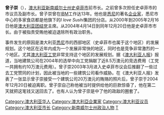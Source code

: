 {{unreferenced|time=2009-1-21}}
{{NoteTA
|G1=People
|G2=Country
}}
'''曾子崇'''（{{lang-en|Alfred Tsang}}），[[澳大利亚|澳大利亚]][[新南威尔士州|新南威尔士州]][[史卓菲市|史卓菲市]]前市长。之前曾多次担任史卓菲市的市议员及副市长。曾子崇曾在[[IBM|IBM]]工作达13年。他也是[[悉尼|悉尼]]的著名[[企业家|企业家]]，悉尼市中心的多家食店都是他旗下的''I love Sushi''集团的分店。从2000年到2005年2月16日他是[[澳大利亚团结党|澳大利亚团结党]]主席。从2004年4月14日到同年12月20日他是史卓菲市市长。由于被指责受贿他被迫退除所有政治职务。

事件发生的原因是澳大利亚[[悉尼|悉尼]]市的西部地区（史卓菲市也属于这个地区）的发展规划。这个地区在近年内成为一个发展非常快的地区，同时也是竞争非常激烈的一个地区。尤其[[澳大利亚工党|澳大利亚工党]]非常支持这个地区的发展规划。据《[[澳大利亚人报|澳大利亚人报]]》报道，当地建筑公司在2004年的选举中向工党捐献了近8.5万澳元的竞选费用（工党一共拥有约10万澳元费用）。曾子崇2003年3月进入史卓菲市议会后推翻了一些过去工党赞同的计划，因此被当地的一些建筑公司看作威胁。在《澳大利亚人报》发表了一张显示曾子崇接受一个建筑公司20万澳元的贿赂的照片后，曾子崇于2004年12月20日被迫离职。曾子崇自己称他被当时提供给他的巨款惊昏了，他在第二天就把这笔钱又送回去了。也有人认为曾子崇是中了他的政敌的圈套了。

[[Category:澳大利亚华人|Category:澳大利亚华人]]
[[Category:澳大利亞企業家|Category:澳大利亞企業家]]
[[Category:澳大利亚议员|Category:澳大利亚议员]]
[[Category:澳大利亚市长|Category:澳大利亚市长]]
[[Category:新南威尔士州政治人物|Category:新南威尔士州政治人物]]
[[Category:曾姓|T]]